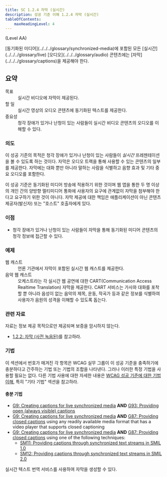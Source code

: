 ```yaml
---
title: SC 1.2.4 자막 (실시간)
description: 성공 기준 이해 1.2.4 자막 (실시간)
tableOfContents:
    maxHeadingLevel: 4
---
```



(Level AA)

<Card title="성공 기준(SC)">
[동기화된 미디어](../../../glossary/synchronized-media)에 포함된 모든 [실시간](../../../glossary/live) [오디오](../../../glossary/audio) 콘텐츠에는 [자막](../../../glossary/captions)을 제공해야 한다.
</Card>

## 요약

<dl>
<dt>목표</dt>
<dd>실시간 비디오에 자막이 제공된다.</dd>
<dt>할 일</dt>
<dd>실시간 영상의 오디오 콘텐츠에 동기화된 텍스트를 제공한다.</dd>
<dt>중요성</dt>
<dd>청각 장애가 있거나 난청이 있는 사람들이 실시간 비디오 콘텐츠의 오디오를 이해할 수 있다.</dd>
</dl>

### 의도

이 성공 기준의 목적은 청각 장애가 있거나 난청이 있는 사람들이 *실시간* 프레젠테이션을 볼 수 있도록 하는 것이다. 자막은 오디오 트랙을 통해 사용할 수 있는 콘텐츠의 일부를 제공한다. 자막에는 대화 뿐만 아니라 말하는 사람을 식별하고 음향 효과 및 기타 중요 오디오를 포함한다.

이 성공 기준은 동기화된 미디어 방송에 적용하기 위한 것이며 웹 앱을 통한 두 명 이상의 개인 간의 양방향 멀티미디어 통화에 사용자의 요구에 관계없이 자막을 첨부해야 한다고 요구하기 위한 것이 아니다. 자막 제공에 대한 책임은 애플리케이션이 아닌 콘텐츠 제공자(발신자) 또는 "호스트" 호출자에게 있다.

### 이점

*   청각 장애가 있거나 난청이 있는 사람들이 자막을 통해 동기화된 미디어 콘텐츠의 청각 정보에 접근할 수 있다.

### 예제

<dl>
    <dt>웹 캐스트</dt>
    <dd>언론 기관에서 자막이 포함된 실시간 웹 캐스트를 제공한다.</dd>
    <dt>음악 웹 캐스트</dt>
    <dd>오케스트라는 각 실시간 웹 공연에 대한 CART(<span lang="en">Communication Access Realtime Translation</span>) 자막을 제공한다. CART 서비스는 가사와 대화를 포착할 뿐 아니라 음성이 없는 음악의 제목, 운동, 작곡가 등과 같은 정보를 식별하여 사용자가 음원의 성격을 이해할 수 있도록 돕는다.</dd>
</dl>

### 관련 자료

자료는 정보 제공 목적으로만 제공되며 보증을 암시하지 않는다.

*   [1.2.2: 자막 (사전 녹음된)](captions-prerecorded)를 참고하라.

### 기법

이 섹션에서 번호가 매겨진 각 항목은 WCAG 실무 그룹이 이 성공 기준을 충족하기에 충분하다고 간주하는 기법 또는 기법의 조합을 나타낸다. 그러나 이러한 특정 기법을 사용할 필요는 없다. 다른 기법 사용에 대한 자세한 내용은 [WCAG 성공 기준에 대한 기법 이해](understanding-techniques), 특히 "기타 기법" 섹션을 참고하라.

#### 충분 기법

*   [G9: Creating captions for live synchronized media](https://www.w3.org/WAI/WCAG22/Techniques/general/G9) **AND** [G93: Providing open (always visible) captions](https://www.w3.org/WAI/WCAG22/Techniques/general/G93)
*   [G9: Creating captions for live synchronized media](https://www.w3.org/WAI/WCAG22/Techniques/general/G9) **AND** [G87: Providing closed captions](https://www.w3.org/WAI/WCAG22/Techniques/general/G87) using any readily available media format that has a video player that supports closed captioning
*   [G9: Creating captions for live synchronized media](https://www.w3.org/WAI/WCAG22/Techniques/general/G9) **AND** [G87: Providing closed captions](https://www.w3.org/WAI/WCAG22/Techniques/general/G87) using one of the following techniques:
    *   [SM11: Providing captions through synchronized text streams in SMIL 1.0](https://www.w3.org/WAI/WCAG22/Techniques/smil/SM11)
    *   [SM12: Providing captions through synchronized text streams in SMIL 2.0](https://www.w3.org/WAI/WCAG22/Techniques/smil/SM12)


<Card title="참고">
실시간 텍스트 번역 서비스를 사용하여 자막을 생성할 수 있다.
</Card>